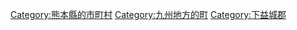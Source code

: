 {{Commonscat|Misato, Kumamoto}}
{{Catmore}}

{{DEFAULTSORT:Misato}}
[[Category:熊本縣的市町村|Category:熊本縣的市町村]]
[[Category:九州地方的町|Category:九州地方的町]]
[[Category:下益城郡|Category:下益城郡]]